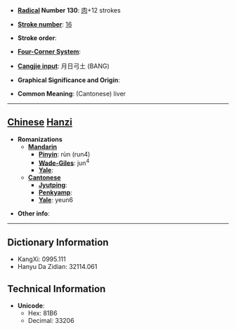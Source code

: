 * '''[[Wiktionary:Chinese radical index| Radical]] Number 130''': [[Wiktionary:Chinese radical index 肉|肉]]+12 strokes

* '''[[Wiktionary:Chinese total strokes index|Stroke number]]''': [[Wiktionary:Chinese total strokes index 16|16]]

* '''Stroke order''': 

* '''[[Wiktionary:Chinese four corner index|Four-Corner System]]''': 

* '''[[Wiktionary:Chinese Cangjie index|Cangjie input]]''': 月日弓土 (BANG)

* '''Graphical Significance and Origin''': 

* '''Common Meaning''': (Cantonese) liver

----

== [[Chinese]] [[Hanzi]] ==

* '''Romanizations'''
** '''[[Mandarin]]'''
*** '''[[Pinyin]]''': rùn (run4)
*** '''[[Wade-Giles]]''': jun<sup>4</sup>
*** '''[[Yale]]''': 
** '''[[Cantonese]]'''
*** '''[[Jyutping]]''':
*** '''[[Penkyamp]]''': 
*** '''[[Yale]]''': yeun6

* '''Other info''': 

----

== Dictionary Information ==

* KangXi: 0995.111
* Hanyu Da Zidian: 32114.061

== Technical Information ==

* '''Unicode''':
** Hex: 81B6
** Decimal: 33206